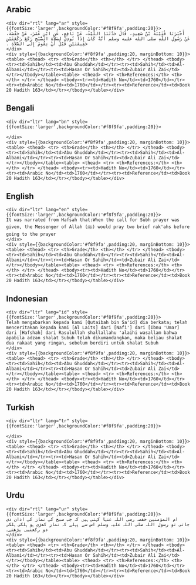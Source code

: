 ## Arabic


    <div dir="rtl" lang="ar" style={{fontSize:'larger',backgroundColor:'#f8f9fa',padding:20}}>
    أَخْبَرَنَا قُتَيْبَةُ بْنُ سَعِيدٍ، قَالَ حَدَّثَنَا اللَّيْثُ، عَنْ نَافِعٍ، عَنِ ابْنِ عُمَرَ، عَنْ حَفْصَةَ، عَنْ رَسُولِ اللَّهِ صلى الله عليه وسلم أَنَّهُ كَانَ إِذَا نُودِيَ لِصَلاَةِ الصُّبْحِ رَكَعَ رَكْعَتَيْنِ خَفِيفَتَيْنِ قَبْلَ أَنْ يَقُومَ إِلَى الصَّلاَةِ ‏.‏
    </div>
    <div style={{backgroundColor:'#f8f9fa',padding:20, marginBottom: 10}}><table> <thead> <tr> <th>Grade</th> <th></th> </tr> </thead> <tbody> <tr><td>Sahih</td><td>Abu Ghuddah</td></tr><tr><td>Sahih</td><td>Al-Albani</td></tr><tr><td>Hasan Or Sahih</td><td>Zubair Ali Zai</td></tr></tbody></table><table> <thead> <tr> <th>References:</th> <th></th> </tr> </thead> <tbody><tr><td>Hadith No</td><td>1760</td></tr><tr><td>Arabic No</td><td>1760</td></tr><tr><td>Reference</td><td>Book 20 Hadith 163</td></tr></tbody></table></div>

## Bengali


    <div dir="ltr" lang="bn" style={{fontSize:'larger',backgroundColor:'#f8f9fa',padding:20}}>
    
    </div>
    <div style={{backgroundColor:'#f8f9fa',padding:20, marginBottom: 10}}><table> <thead> <tr> <th>Grade</th> <th></th> </tr> </thead> <tbody> <tr><td>Sahih</td><td>Abu Ghuddah</td></tr><tr><td>Sahih</td><td>Al-Albani</td></tr><tr><td>Hasan Or Sahih</td><td>Zubair Ali Zai</td></tr></tbody></table><table> <thead> <tr> <th>References:</th> <th></th> </tr> </thead> <tbody><tr><td>Hadith No</td><td>1760</td></tr><tr><td>Arabic No</td><td>1760</td></tr><tr><td>Reference</td><td>Book 20 Hadith 163</td></tr></tbody></table></div>

## English


    <div dir="ltr" lang="en" style={{fontSize:'larger',backgroundColor:'#f8f9fa',padding:20}}>
    It was narrated from Hafsah that:When the call for Subh prayer was given, the Messenger of Allah (ﷺ) would pray two brief rak'ahs before going to the prayer
    </div>
    <div style={{backgroundColor:'#f8f9fa',padding:20, marginBottom: 10}}><table> <thead> <tr> <th>Grade</th> <th></th> </tr> </thead> <tbody> <tr><td>Sahih</td><td>Abu Ghuddah</td></tr><tr><td>Sahih</td><td>Al-Albani</td></tr><tr><td>Hasan Or Sahih</td><td>Zubair Ali Zai</td></tr></tbody></table><table> <thead> <tr> <th>References:</th> <th></th> </tr> </thead> <tbody><tr><td>Hadith No</td><td>1760</td></tr><tr><td>Arabic No</td><td>1760</td></tr><tr><td>Reference</td><td>Book 20 Hadith 163</td></tr></tbody></table></div>

## Indonesian


    <div dir="ltr" lang="id" style={{fontSize:'larger',backgroundColor:'#f8f9fa',padding:20}}>
    Telah mengabarkan kepada kami [Qutaibah bin Sa'id] dia berkata; telah menceritakan kepada kami [Al Laits] dari [Nafi'] dari [Ibnu 'Umar] dari [Hafshah] dari Rasulullah shallallahu 'alaihi wasallam bahwa apabila adzan shalat Subuh telah dikumandangkan, maka beliau shalat dua rakaat yang ringan, sebelum berdiri untuk shalat Subuh
    </div>
    <div style={{backgroundColor:'#f8f9fa',padding:20, marginBottom: 10}}><table> <thead> <tr> <th>Grade</th> <th></th> </tr> </thead> <tbody> <tr><td>Sahih</td><td>Abu Ghuddah</td></tr><tr><td>Sahih</td><td>Al-Albani</td></tr><tr><td>Hasan Or Sahih</td><td>Zubair Ali Zai</td></tr></tbody></table><table> <thead> <tr> <th>References:</th> <th></th> </tr> </thead> <tbody><tr><td>Hadith No</td><td>1760</td></tr><tr><td>Arabic No</td><td>1760</td></tr><tr><td>Reference</td><td>Book 20 Hadith 163</td></tr></tbody></table></div>

## Turkish


    <div dir="ltr" lang="tr" style={{fontSize:'larger',backgroundColor:'#f8f9fa',padding:20}}>
    
    </div>
    <div style={{backgroundColor:'#f8f9fa',padding:20, marginBottom: 10}}><table> <thead> <tr> <th>Grade</th> <th></th> </tr> </thead> <tbody> <tr><td>Sahih</td><td>Abu Ghuddah</td></tr><tr><td>Sahih</td><td>Al-Albani</td></tr><tr><td>Hasan Or Sahih</td><td>Zubair Ali Zai</td></tr></tbody></table><table> <thead> <tr> <th>References:</th> <th></th> </tr> </thead> <tbody><tr><td>Hadith No</td><td>1760</td></tr><tr><td>Arabic No</td><td>1760</td></tr><tr><td>Reference</td><td>Book 20 Hadith 163</td></tr></tbody></table></div>

## Urdu


    <div dir="rtl" lang="ur" style={{fontSize:'larger',backgroundColor:'#f8f9fa',padding:20}}>
    ام المؤمنین حفصہ رضی اللہ عنہا کہتی ہیں کہ جب صبح کی نماز کی اذان دی جاتی تو رسول اللہ صلی اللہ علیہ وسلم اس سے پہلے کہ نماز کھڑی ہو ہلکی ہلکی دو رکعتیں پڑھتے۔
    </div>
    <div style={{backgroundColor:'#f8f9fa',padding:20, marginBottom: 10}}><table> <thead> <tr> <th>Grade</th> <th></th> </tr> </thead> <tbody> <tr><td>Sahih</td><td>Abu Ghuddah</td></tr><tr><td>Sahih</td><td>Al-Albani</td></tr><tr><td>Hasan Or Sahih</td><td>Zubair Ali Zai</td></tr></tbody></table><table> <thead> <tr> <th>References:</th> <th></th> </tr> </thead> <tbody><tr><td>Hadith No</td><td>1760</td></tr><tr><td>Arabic No</td><td>1760</td></tr><tr><td>Reference</td><td>Book 20 Hadith 163</td></tr></tbody></table></div>